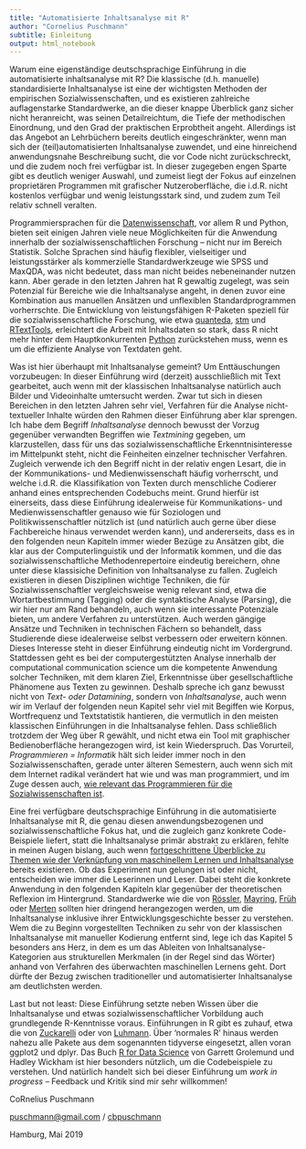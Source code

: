 ```yaml
---
title: "Automatisierte Inhaltsanalyse mit R"
author: "Cornelius Puschmann"
subtitle: Einleitung
output: html_notebook
---
```


<!---
* 
* 
* 
-->

Warum eine eigenständige deutschsprachige Einführung in die automatisierte inhaltsanalyse mit R? Die klassische (d.h. manuelle) standardisierte Inhaltsanalyse ist eine der wichtigsten Methoden der empirischen Sozialwissenschaften, und es existieren zahlreiche auflagenstarke Standardwerke, an die dieser knappe Überblick ganz sicher nicht heranreicht, was seinen Detailreichtum, die Tiefe der methodischen Einordnung, und den Grad der praktischen Erprobtheit angeht. Allerdings ist das Angebot an Lehrbüchern bereits deutlich eingeschränkter, wenn man sich der (teil)automatisierten Inhaltsanalyse zuwendet, und eine hinreichend anwendungsnahe Beschreibung sucht, die vor Code nicht zurückschreckt, und die zudem noch frei verfügbar ist. In dieser zugegeben engen Sparte gibt es deutlich weniger Auswahl, und zumeist liegt der Fokus auf einzelnen proprietären Programmen mit grafischer Nutzeroberfläche, die i.d.R. nicht kostenlos verfügbar und wenig leistungsstark sind, und zudem zum Teil relativ schnell veralten.

Programmiersprachen für die [Datenwissenschaft](https://de.wikipedia.org/wiki/Data_Science), vor allem R und Python, bieten seit einigen Jahren viele neue Möglichkeiten für die Anwendung innerhalb der sozialwissenschaftlichen Forschung -- nicht nur im Bereich Statistik. Solche Sprachen sind häufig flexibler, vielseitiger und leistungsstärker als kommerzielle Standardwerkzeuge wie SPSS und MaxQDA, was nicht bedeutet, dass man nicht beides nebeneinander nutzen kann. Aber gerade in den letzten Jahren hat R gewaltig zugelegt, was sein Potenzial für Bereiche wie die Inhaltsanalyse angeht, in denen zuvor eine Kombination aus manuellen Ansätzen und unflexiblen Standardprogrammen vorherrschte. Die Entwicklung von leistungsfähigen R-Paketen speziell für die sozialwissenschaftliche Forschung, wie etwa [quanteda](https://quanteda.io/), [stm](https://www.structuraltopicmodel.com/) und [RTextTools](http://www.rtexttools.com/), erleichtert die Arbeit mit Inhaltsdaten so stark, dass R nicht mehr hinter dem Hauptkonkurrenten [Python](https://de.wikipedia.org/wiki/Python_(Programmiersprache)) zurückstehen muss, wenn es um die effiziente Analyse von Textdaten geht. 

Was ist hier überhaupt mit Inhaltsanalyse gemeint? Um Enttäuschungen vorzubeugen: In dieser Einführung wird (derzeit) ausschließlich mit Text gearbeitet, auch wenn mit der klassischen Inhaltsanalyse natürlich auch Bilder und Videoinhalte umtersucht werden. Zwar tut sich in diesen Bereichen in den letzten Jahren sehr viel, Verfahren für die Analyse nicht-textueller Inhalte würden den Rahmen dieser Einführung aber klar sprengen. Ich habe dem Begriff *Inhaltsanalyse* dennoch bewusst der Vorzug gegenüber verwandten Begriffen wie *Textmining* gegeben, um klarzustellen, dass für uns das sozialwissenschaftliche Erkenntnisinteresse im Mittelpunkt steht, nicht die Feinheiten einzelner technischer Verfahren. Zugleich verwende ich den Begriff nicht in der relativ engen Lesart, die in der Kommunikations- und Medienwissenschaft häufig vorherrscht, und welche i.d.R. die Klassifikation von Texten durch menschliche Codierer anhand eines entsprechenden Codebuchs meint. Grund hierfür ist einerseits, dass diese Einführung idealerweise für Kommunikations- und Medienwissenschaftler genauso wie für Soziologen und Politikwissenschaftler nützlich ist (und natürlich auch gerne über diese Fachbereiche hinaus verwendet werden kann), und andererseits, dass es in den folgenden neun Kapiteln immer wieder Bezüge zu Ansätzen gibt, die klar aus der Computerlinguistik und der Informatik kommen, und die das sozialwissenschaftliche Methodenrepertoire eindeutig bereichern, ohne unter diese klassisiche Definition von Inhaltsanalyse zu fallen. Zugleich existieren in diesen Disziplinen wichtige Techniken, die für Sozialwissenschaftler vergleichsweise wenig relevant sind, etwa die Wortartbestimmung (Tagging) oder die syntaktische Analyse (Parsing), die wir hier nur am Rand behandeln, auch wenn sie interessante Potenziale bieten, um andere Verfahren zu unterstützen. Auch werden gängige Ansätze und Techniken in technischen Fächern so behandelt, dass Studierende diese idealerweise selbst verbessern oder erweitern können. Dieses Interesse steht in dieser Einführung eindeutig nicht im Vordergrund. Stattdessen geht es bei der computergestützten Analyse innerhalb der computational communication science um die kompetente Anwendung solcher Techniken, mit dem klaren Ziel, Erkenntnisse über gesellschaftliche Phänomene aus Texten zu gewinnen. Deshalb spreche ich ganz bewusst nicht von *Text- oder Datamining*, sondern von *Inhaltsanalyse*, auch wenn wir im Verlauf der folgenden neun Kapitel sehr viel mit Begiffen wie Korpus, Wortfrequenz und Textstatistik hantieren, die vermutlich in den meisten klassischen Einführungen in die Inhaltsanalyse fehlen. Dass schließlich trotzdem der Weg über R gewählt, und nicht etwa ein Tool mit graphischer Bedienoberfläche herangezogen wird, ist kein Wiederspruch. Das Vorurteil, *Programmieren = Informatik* hält sich leider immer noch in den Sozialwissenschaften, gerade unter älteren Semestern, auch wenn sich mit dem Internet radikal verändert hat wie und was man programmiert, und im Zuge dessen auch, [wie relevant das Programmieren für die Sozialwissenschaften ist](https://soziopolis.de/beobachten/wissenschaft/artikel/lernt-programmieren/).

Eine frei verfügbare deutschsprachige Einführung in die automatisierte Inhaltsanalyse mit R, die genau diesen anwendungsbezogenen und sozialwissenschaftliche Fokus hat, und die zugleich ganz konkrete Code-Beispiele liefert, statt die Inhaltsanalyse primär abstrakt zu erklären, fehlte in meinen Augen bislang, auch wenn [fortgeschrittene Überblicke zu Themen wie der Verknüpfung von maschinellem Lernen und Inhaltsanalyse](https://nbn-resolving.org/urn:nbn:de:kobv:b170-opus-405) bereits existieren. Ob das Experiment nun gelungen ist oder nicht, entscheiden wie immer die Leserinnen und Leser. Dabei steht die konkrete Anwendung in den folgenden Kapiteln klar gegenüber der theoretischen Reflexion im Hintergrund. Standardwerke wie die von [Rössler](https://books.google.de/books?id=Zzg8DwAAQBAJ), [Mayring](https://books.google.de/books?id=IdbKrQEACAAJ), [Früh](https://books.google.de/books?id=1ZN3o0p9ECIC) oder [Merten](https://books.google.de/books?id=A2zzBgAAQBAJ) sollten hier dringend herangezogen werden, um die Inhaltsanalyse inklusive ihrer Entwicklungsgeschichte besser zu verstehen. Wem die zu Beginn vorgestellten Techniken zu sehr von der klassischen Inhaltsanalyse mit manueller Kodierung entfernt sind, lege ich das Kapitel 5 besonders ans Herz, in dem es um das Ableiten von Inhaltsanalyse-Kategorien aus strukturellen Merkmalen (in der Regel sind das Wörter) anhand von Verfahren des überwachten maschinellen Lernens geht. Dort dürfte der Bezug zwischen traditioneller und automatisierter Inhaltsanalyse am deutlichsten werden. 

Last but not least: Diese Einführung setzte neben Wissen über die Inhaltsanalyse und etwas sozialwissenschaftlicher Vorbildung auch grundlegende R-Kenntnisse voraus. Einführungen in R gibt es zuhauf, etwa die von [Zuckarelli](https://books.google.de/books?id=YTk2DwAAQBAJ) oder von [Luhmann](https://books.google.de/books?id=npuPrgEACAAJ). Über 'normales R' hinaus werden nahezu alle Pakete aus dem sogenannten tidyverse eingesetzt, allen voran ggplot2 und dplyr. Das Buch [R for Data Science](http://r4ds.had.co.nz/) von Garrett Grolemund und Hadley Wickham ist hier besonders nützlich, um die Codebeispiele zu verstehen. Und natürlich handelt sich bei dieser Einführung um *work in progress* -- Feedback und Kritik sind mir sehr willkommen!

CoRnelius Puschmann

[puschmann@gmail.com](mailto:puschmann@gmail.com) / [cbpuschmann](http://twitter.com/cbpuschmann)

Hamburg, Mai 2019
